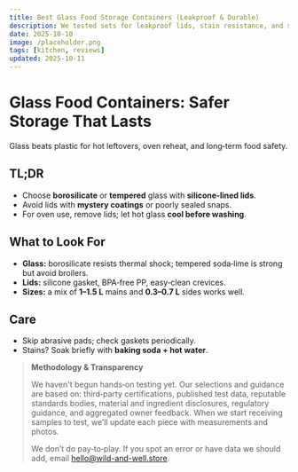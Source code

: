 ```yaml
---
title: Best Glass Food Storage Containers (Leakproof & Durable)
description: We tested sets for leakproof lids, stain resistance, and stackability.
date: 2025-10-10
image: /placeholder.png
tags: [kitchen, reviews]
updated: 2025-10-11
---
```

# Glass Food Containers: Safer Storage That Lasts

Glass beats plastic for hot leftovers, oven reheat, and long‑term food safety.

## TL;DR
- Choose **borosilicate** or **tempered** glass with **silicone‑lined lids**.
- Avoid lids with **mystery coatings** or poorly sealed snaps.
- For oven use, remove lids; let hot glass **cool before washing**.

## What to Look For
- **Glass:** borosilicate resists thermal shock; tempered soda‑lime is strong but avoid broilers.
- **Lids:** silicone gasket, BPA‑free PP, easy‑clean crevices.
- **Sizes:** a mix of **1–1.5 L** mains and **0.3–0.7 L** sides works well.

## Care
- Skip abrasive pads; check gaskets periodically.
- Stains? Soak briefly with **baking soda + hot water**.

> **Methodology & Transparency**
>
> We haven't begun hands‑on testing yet. Our selections and guidance are based on:
> third‑party certifications, published test data, reputable standards bodies, material and ingredient disclosures,
> regulatory guidance, and aggregated owner feedback. When we start receiving samples to test,
> we’ll update each piece with measurements and photos.
>
> We don’t do pay‑to‑play. If you spot an error or have data we should add, email hello@wild-and-well.store.
